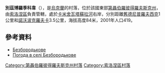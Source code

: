 {{coord|48|7|35|N|34|38|47|E|scale:30000_region:UA|display=title}}

'''別茲博羅季科韋'''（{{lang-uk|Безбородькове}}），是[[烏克蘭|烏克蘭]]的村落，位於該國東部[[第聶伯羅彼得羅夫斯克州|第聶伯羅彼得羅夫斯克州]]，由[[索洛涅區|索洛涅區]]負責管轄，處於[[卡米舍瓦塔蘇拉河|卡米舍瓦塔蘇拉河]]右岸，分別距離[[舊德尼普羅夫西克|舊德尼普羅夫西克]]1公里和[[諾沃波克羅夫卡|諾沃波克羅夫卡]]3.5公里，海拔高度84米，2001年人口419。

==參考資料==
*[http://gska2.rada.gov.ua/pls/z7502/A005?rdat1=06.12.2007&rf7571=6486 Безбородькове]{{dead link|date=2017年11月 |bot=InternetArchiveBot |fix-attempted=yes }}
* [http://weather.in.ua/ua/dnepropetrovskaja/786 Погода в селі Безбородькове]{{Wayback|url=http://weather.in.ua/ua/dnepropetrovskaja/786 |date=20160607101656 }}

{{DEFAULTSORT:Безбородькове}}
[[Category:第聶伯羅彼得羅夫斯克州村落|Category:第聶伯羅彼得羅夫斯克州村落]]
[[Category:索洛涅區村落|Category:索洛涅區村落]]


{{Dnipropetrovsk-geo-stub}}